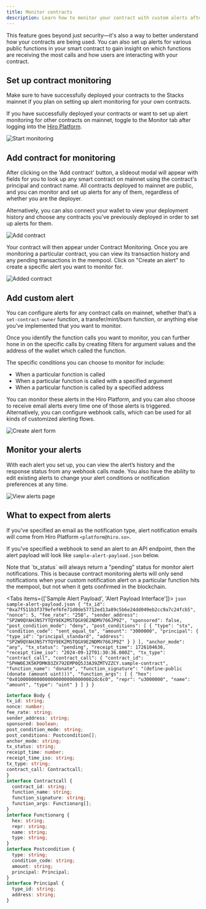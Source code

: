 ```yaml
---
title: Monitor contracts
description: Learn how to monitor your contract with custom alerts after you deploy to mainnet.
---
```



This feature goes beyond just security—it's also a way to better understand how your contracts are being used. You can also set up alerts for various public functions in your smart contract to gain insight on which functions are receiving the most calls and how users are interacting with your contract.

## Set up contract monitoring

<Callout title="Note">
  Make sure to have successfully deployed your contracts to the Stacks mainnet if you plan on setting up alert monitoring for your own contracts.
</Callout>

If you have successfully deployed your contracts or want to set up alert monitoring for other contracts on mainnet, toggle to the Monitor tab after logging into the [Hiro Platform](https://platform.hiro.so).

![Start monitoring](../images/contract-monitoring/start-monitoring.png)

## Add contract for monitoring

After clicking on the 'Add contract' button, a slideout modal will appear with fields for you to look up any smart contract on mainnet using the contract's principal and contract name. All contracts deployed to mainnet are public, and you can monitor and set up alerts for any of them, regardless of whether you are the deployer.

Alternatively, you can also connect your wallet to view your deployment history and choose any contracts you’ve previously deployed in order to set up alerts for them.

![Add contract](../images/contract-monitoring/add-contract.png)

Your contract will then appear under Contract Monitoring. Once you are monitoring a particular contract, you can view its transaction history and any pending transactions in the mempool. Click on "Create an alert" to create a specific alert you want to monitor for. 

![Added contract](../images/contract-monitoring/added-contract.png)

## Add custom alert

You can configure alerts for any contract calls on mainnet, whether that’s a `set-contract-owner` function, a transfer/mint/burn function, or anything else you’ve implemented that you want to monitor.

Once you identify the function calls you want to monitor, you can further hone in on the specific calls by creating filters for argument values and the address of the wallet which called the function. 

The specific conditions you can choose to monitor for include:

- When a particular function is called
- When a particular function is called with a specified argument
- When a particular function is called by a specified address

You can monitor these alerts in the Hiro Platform, and you can also choose to receive email alerts every time one of those alerts is triggered. Alternatively, you can configure webhook calls, which can be used for all kinds of customized alerting flows.

![Create alert form](../images/contract-monitoring/create-alert-form.png)

## Monitor your alerts

With each alert you set up, you can view the alert’s history and the response status from any webhook calls made. You also have the ability to edit existing alerts to change your alert conditions or notification preferences at any time.

![View alerts page](../images/contract-monitoring/view-alerts-page.png)

## What to expect from alerts

If you've specified an email as the notification type, alert notification emails will come from Hiro Platform `<platform@hiro.so>`.

If you've specified a webhook to send an alert to an API endpoint, then the alert payload will look like `sample-alert-payload.json` below.

<Callout type="info">
  Note that `tx_status` will always return a "pending" status for monitor alert notifications. This is because contract monitoring alerts will only send notifications when your custom notification alert on a particular function hits the mempool, but not when it gets confirmed in the blockchain.
</Callout>

<Tabs items={['Sample Alert Payload', 'Alert Payload Interface']}>
  <Tab value="Sample Alert Payload">
    ```json sample-alert-payload.json
    {
      "tx_id": "0xa7f511b3f379efef6fe71d0de57712ed13a89c5b6e24dd049eb2cc9a7c24fcb5",
      "nonce": 5,
      "fee_rate": "250",
      "sender_address": "SP2W9QYAHJNS7YTQY9EK2MSTQGX9E2NDMV766JP9Z",
      "sponsored": false,
      "post_condition_mode": "deny",
      "post_conditions": [
        {
          "type": "stx",
          "condition_code": "sent_equal_to",
          "amount": "3000000",
          "principal": {
            "type_id": "principal_standard",
            "address": "SP2W9QYAHJNS7YTQY9EK2MSTQGX9E2NDMV766JP9Z"
          }
        }
      ],
      "anchor_mode": "any",
      "tx_status": "pending",
      "receipt_time": 1726104636,
      "receipt_time_iso": "2024-09-12T01:30:36.000Z",
      "tx_type": "contract_call",
      "contract_call": {
        "contract_id": "SPHW0EJK5KPDMK03ZX792EMP0Q5J3A39ZMTVZZCY.sample-contract",
        "function_name": "donate",
        "function_signature": "(define-public (donate (amount uint)))",
        "function_args": [
          {
            "hex": "0x01000000000000000000000000002dc6c0",
            "repr": "u3000000",
            "name": "amount",
            "type": "uint"
          }
        ]
      }
    }
    ```
  </Tab>
  <Tab value="Alert Payload Interface">
  ```ts title="sample-alert-interface.ts"
  interface Body {
  tx_id: string;
  nonce: number;
  fee_rate: string;
  sender_address: string;
  sponsored: boolean;
  post_condition_mode: string;
  post_conditions: Postcondition[];
  anchor_mode: string;
  tx_status: string;
  receipt_time: number;
  receipt_time_iso: string;
  tx_type: string;
  contract_call: Contractcall;
  }
  interface Contractcall {
    contract_id: string;
    function_name: string;
    function_signature: string;
    function_args: Functionarg[];
  }
  interface Functionarg {
    hex: string;
    repr: string;
    name: string;
    type: string;
  }
  interface Postcondition {
    type: string;
    condition_code: string;
    amount: string;
    principal: Principal;
  }
  interface Principal {
    type_id: string;
    address: string;
  }
  ```
  </Tab>
</Tabs>